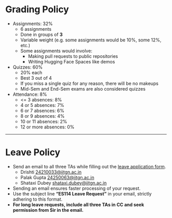 # Grading Policy

- Assignments: 32%
    - 6 assignments
    - Done in groups of **3** 
    - Variable weight (e.g. some assignments would be 10%, some 12%, etc.)
    - Some assignments would involve:
        - Making pull requests to public repositories
        - Writing Hugging Face Spaces like demos

- Quizzes: 60%
    - 20% each
    - Best 3 out of 4
    - If you miss a single quiz for any reason, there will be no makeups
    - Mid-Sem and End-Sem exams are also considered quizzes


- Attendance: 8%
    - <= 3 absences: 8%
    - 4 or 5 absences: 7%
    - 6 or 7 absences: 6%
    - 8 or 9 absences: 4%
    - 10 or 11 absences: 2%
    - 12 or more absences: 0% 


---
# Leave Policy

- Send an email to all three TAs while filling out the [leave application form](https://docs.google.com/forms/d/e/1FAIpQLSdOGovhZEoIAM8kCl7wnfJxXjk8LVdaWx5_S9fJQwmUNp76zQ/viewform?usp=dialog).
    - Drishti <24210033@iitgn.ac.in>
    - Palak Gupta <24250063@iitgn.ac.in>
    - Shataxi Dubey <shataxi.dubey@iitgn.ac.in>
 - Sending an email ensures faster processing of your request.
 - Use the subject line **"ES114 Leave Request"** in your email, strictly adhering to this format.
 - **For long leave requests, include all three TAs in CC and seek permission from Sir in the email.**
